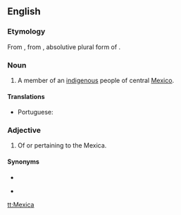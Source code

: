 {{also|mexica|mexicà}}
==English==

===Etymology===
From {{etyl|es|en}} {{m|es|mexica}}, from {{etyl|nci|en}} {{m|nci|mēxihcah}}, absolutive plural form of {{m|nci|mēxihcatl||Mexica, Aztec}}.

===Noun===
{{en-noun|s|Mexica}}

# A member of an [[indigenous]] people of central [[Mexico]].

====Translations====
{{trans-top|member}}
* Portuguese: {{t|pt|mexica|m-f}}
{{trans-mid}}
{{trans-bottom}}

===Adjective===
{{head|en|adjective}}

# Of or pertaining to the Mexica.

====Synonyms====
* {{l|en|Aztec}}
* {{l|en|Mexican}} {{qualifier|obsolete}}

[[tt:Mexica]]